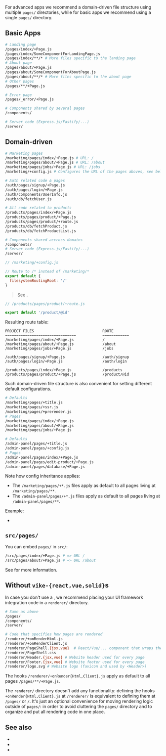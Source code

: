 
For advanced apps we recommend a domain-driven file structure using multiple `pages/` directories,
while for basic apps we recommend using a single `pages/` directory.

## Basic Apps

```bash
# Landing page
/pages/index/+Page.js
/pages/index/SomeComponentForLandingPage.js
/pages/index/**/* # More files specific to the landing page
# About page
/pages/about/+Page.js
/pages/about/SomeComponentForAboutPage.js
/pages/about/**/* # More files specific to the about page
# Other pages
/pages/**/+Page.js

# Error page
/pages/_error/+Page.js

# Components shared by several pages
/components/

# Server code (Express.js/Fastify/...)
/server/
```


## Domain-driven

```bash
# Marketing pages
/marketing/pages/index/+Page.js # URL: /
/marketing/pages/about/+Page.js # URL: /about
/marketing/pages/jobs/+Page.js # URL: /jobs
/marketing/+config.js # Configures the URL of the pages aboves, see below

# Auth related code & pages
/auth/pages/signup/+Page.js
/auth/pages/login/+Page.js
/auth/components/UserInfo.js
/auth/db/fetchUser.js

# All code related to products
/products/pages/index/+Page.js
/products/pages/product/+Page.js
/products/pages/product/+route.js
/products/db/fetchProduct.js
/products/db/fetchProductList.js

# Components shared accross domains
/components/
# Server code (Express.js/Fastify/...)
/server/
```

```js
// /marketing/+config.js

// Route to /* instead of /marketing/*
export default {
  filesystemRoutingRoot: '/'
}
```

> See <Link href="/filesystemRoutingRoot" />.

```js
// /products/pages/product/+route.js

export default '/product/@id'
```

Resulting route table:

```
PROJECT FILES                               ROUTE
================================            ============
/marketing/pages/index/+Page.js             /
/marketing/pages/about/+Page.js             /about
/marketing/pages/jobs/+Page.js              /jobs

/auth/pages/signup/+Page.js                 /auth/signup
/auth/pages/login/+Page.js                  /auth/login

/products/pages/index/+Page.js              /products
/products/pages/product/+Page.js            /product/@id
```

Such domain-driven file structure is also convenient for setting different default configurations.

```bash
# Defaults
/marketing/pages/+title.js
/marketing/pages/+ssr.js
/marketing/pages/+prerender.js
# Pages
/marketing/pages/index/+Page.js
/marketing/pages/about/+Page.js
/marketing/pages/jobs/+Page.js

# Defaults
/admin-panel/pages/+title.js
/admin-panel/pages/+config.js
# Pages
/admin-panel/pages/index/+Page.js
/admin-panel/pages/edit-product/+Page.js
/admin-panel/pages/database/+Page.js
```

Note how <Link href="/config#inheritance">config inheritance</Link> applies:
- The `/marketing/pages/+*.js` files apply as default to all pages living at `/marketing/pages/**`.
- The `/admin-panel/pages/+*.js` files apply as default to all pages living at `/admin-panel/pages/**`.


Example:
 - <Link href='/examples/file-structure-domain-driven/' />


## `src/pages/`

You can embed `pages/` in `src/`:

```bash
/src/pages/index/+Page.js # => URL /
/src/pages/about/+Page.js # => URL /about
```

See <Link href="/filesystem-routing" /> for more information.


## Without `vike-{react,vue,solid}`s

In case you don't use a <UiFrameworkVikeExtension />, we recommend placing your UI framework integration code in a `renderer/` directory.

```bash
# Same as above
/pages/
/components/
/server/

# Code that specifies how pages are rendered
/renderer/+onRenderHtml.js
/renderer/+onRenderClient.js
/renderer/PageShell.{jsx,vue}  # React/Vue/... component that wraps the `Page` component
/renderer/PageShell.css
/renderer/Header.{jsx,vue} # Website header used for every page
/renderer/Footer.{jsx,vue} # Website footer used for every page
/renderer/logo.svg # Website logo (favicon and used by <Header>)
```

The hooks `/renderer/+onRender{Html,Client}.js` apply as default to all pages `/pages/**/+Page.js`.

The `renderer/` directory doesn't add any functionality: defining the hooks `+onRender{Html,Client}.js` at `/renderer/` is equivalent to defining them at `/pages/` or `/`. It's just an optional convenience for moving rendering logic outside of `pages/`: in order to avoid cluttering the `pages/` directory and to organize and put all rendering code in one place.


## See also
 - <Link href="/routing" />
 - <Link href="/filesystem-routing" />
 - <Link href="/filesystemRoutingRoot" />
